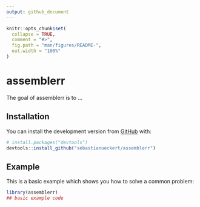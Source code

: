 ```yaml
---
output: github_document
---
```


<!-- README.md is generated from README.Rmd. Please edit that file -->

```r
knitr::opts_chunk$set(
  collapse = TRUE,
  comment = "#>",
  fig.path = "man/figures/README-",
  out.width = "100%"
)
```
# assemblerr

<!-- badges: start -->
<!-- badges: end -->

The goal of assemblerr is to ...

## Installation

You can install the development version from [GitHub](https://github.com/) with:

``` r
# install.packages("devtools")
devtools::install_github("sebastianueckert/assemblerr")
```
## Example

This is a basic example which shows you how to solve a common problem:

```r
library(assemblerr)
## basic example code
```
